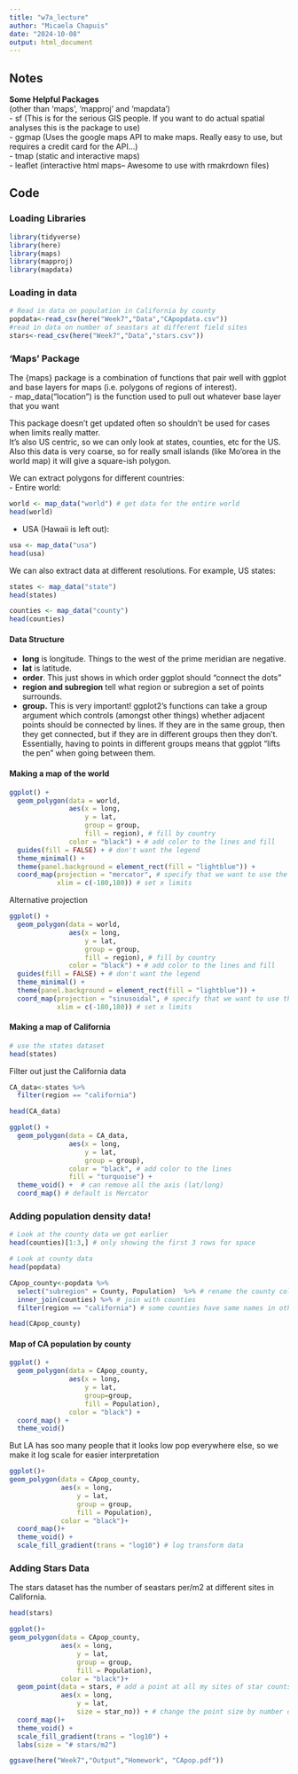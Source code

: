 ```yaml
---
title: "w7a_lecture"
author: "Micaela Chapuis"
date: "2024-10-08"
output: html_document
---
```


## Notes

**Some Helpful Packages**  
(other than 'maps', 'mapproj' and 'mapdata')  
- sf (This is for the serious GIS people. If you want to do actual spatial analyses this is the package to use)  
- ggmap (Uses the google maps API to make maps. Really easy to use, but requires a credit card for the API...)  
- tmap (static and interactive maps)  
- leaflet (interactive html maps-- Awesome to use with rmakrdown files)  

## Code

### Loading Libraries
```r
library(tidyverse)
library(here)
library(maps)
library(mapproj)
library(mapdata)
```

### Loading in data
```r
# Read in data on population in California by county
popdata<-read_csv(here("Week7","Data","CApopdata.csv"))
#read in data on number of seastars at different field sites
stars<-read_csv(here("Week7","Data","stars.csv"))
```


### 'Maps' Package
The {maps} package is a combination of functions that pair well with ggplot and base layers for maps (i.e. polygons of regions of interest).  
- map_data("location") is the function used to pull out whatever base layer that you want

This package doesn't get updated often so shouldn't be used for cases when limits really matter.  
It's also US centric, so we can only look at states, counties, etc for the US.  
Also this data is very coarse, so for really small islands (like Mo'orea in the world map) it will give a square-ish polygon.  

We can extract polygons for different countries:  
- Entire world:
```r
world <- map_data("world") # get data for the entire world
head(world)
```
- USA (Hawaii is left out):
```r
usa <- map_data("usa")
head(usa)
```

We can also extract data at different resolutions. For example, US states:
```r
states <- map_data("state")
head(states)
```

```r
counties <- map_data("county")
head(counties)
```

#### Data Structure
- **long** is longitude. Things to the west of the prime meridian are negative.
- **lat** is latitude.
- **order**. This just shows in which order ggplot should “connect the dots”
- **region and subregion** tell what region or subregion a set of points surrounds.
- **group.** This is very important! ggplot2’s functions can take a group argument which controls (amongst other things) whether adjacent points should be connected by lines. If they are in the same group, then they get connected, but if they are in different groups then they don’t. Essentially, having to points in different groups means that ggplot “lifts the pen” when going between them.

#### Making a map of the world
```r
ggplot() + 
  geom_polygon(data = world, 
               aes(x = long, 
                   y = lat, 
                   group = group,
                   fill = region), # fill by country
               color = "black") + # add color to the lines and fill
  guides(fill = FALSE) + # don't want the legend
  theme_minimal() +
  theme(panel.background = element_rect(fill = "lightblue")) +
  coord_map(projection = "mercator", # specify that we want to use the Mercator projection
            xlim = c(-180,180)) # set x limits
```

Alternative projection
```r
ggplot() + 
  geom_polygon(data = world, 
               aes(x = long, 
                   y = lat, 
                   group = group,
                   fill = region), # fill by country
               color = "black") + # add color to the lines and fill
  guides(fill = FALSE) + # don't want the legend
  theme_minimal() +
  theme(panel.background = element_rect(fill = "lightblue")) +
  coord_map(projection = "sinusoidal", # specify that we want to use the sinusoidal projection
            xlim = c(-180,180)) # set x limits
```

#### Making a map of California
```r
# use the states dataset
head(states)
```

Filter out just the California data
```r
CA_data<-states %>%
  filter(region == "california")

head(CA_data)
```

```r
ggplot() + 
  geom_polygon(data = CA_data, 
               aes(x = long, 
                   y = lat, 
                   group = group),
               color = "black", # add color to the lines
               fill = "turquoise") + 
  theme_void() +  # can remove all the axis (lat/long)
  coord_map() # default is Mercator
```

### Adding population density data!
```r
# Look at the county data we got earlier
head(counties)[1:3,] # only showing the first 3 rows for space
```

```r
# Look at county data
head(popdata)
```

```r
CApop_county<-popdata %>%
  select("subregion" = County, Population)  %>% # rename the county column
  inner_join(counties) %>% # join with counties
  filter(region == "california") # some counties have same names in other states so only keep california

head(CApop_county)
```

#### Map of CA population by county
```r
ggplot() + 
  geom_polygon(data = CApop_county,
               aes(x = long,
                   y = lat,
                   group=group,
                   fill = Population),
               color = "black") + 
  coord_map() +
  theme_void()
```

But LA has soo many people that it looks low pop everywhere else, so we make it log scale for easier interpretation
```r
ggplot()+
geom_polygon(data = CApop_county, 
             aes(x = long, 
                 y = lat, 
                 group = group,
                 fill = Population),  
             color = "black")+
  coord_map()+
  theme_void() +
  scale_fill_gradient(trans = "log10") # log transform data 
```

### Adding Stars Data
The stars dataset has the number of seastars per/m2 at different sites in California.

```r
head(stars)
```

```r
ggplot()+
geom_polygon(data = CApop_county, 
             aes(x = long, 
                 y = lat, 
                 group = group,
                 fill = Population),  
             color = "black")+
  geom_point(data = stars, # add a point at all my sites of star counts
             aes(x = long,
                 y = lat,
                 size = star_no)) + # change the point size by number of stars
  coord_map()+
  theme_void() +
  scale_fill_gradient(trans = "log10") +
  labs(size = "# stars/m2") 

ggsave(here("Week7","Output","Homework", "CApop.pdf"))
```

